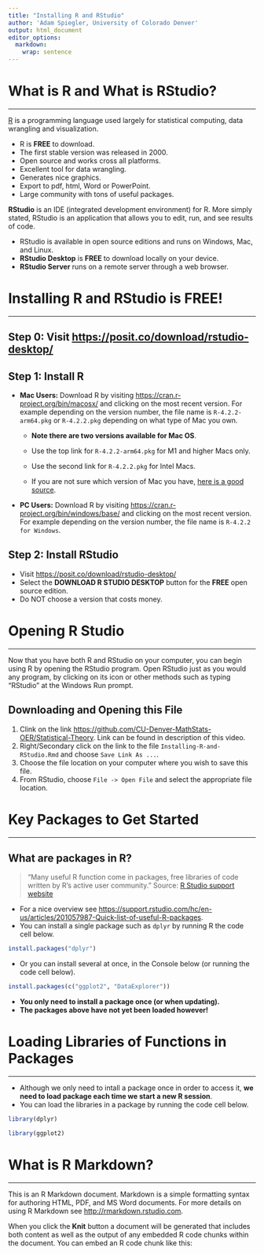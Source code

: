 ```yaml
---
title: "Installing R and RStudio"
author: 'Adam Spiegler, University of Colorado Denver'
output: html_document
editor_options: 
  markdown: 
    wrap: sentence
---
```


# What is R and What is RStudio?

------------------------------------------------------------------------

[R](https://www.r-project.org/about.html) is a programming language used largely for statistical computing, data wrangling and visualization.

-   R is **FREE** to download.
-   The first stable version was released in 2000.
-   Open source and works cross all platforms.
-   Excellent tool for data wrangling.
-   Generates nice graphics.
-   Export to pdf, html, Word or PowerPoint.
-   Large community with tons of useful packages.

**RStudio** is an IDE (integrated development environment) for R.
More simply stated, RStudio is an application that allows you to edit, run, and see results of code.

-   RStudio is available in open source editions and runs on Windows, Mac, and Linux.
-   **RStudio Desktop** is **FREE** to download locally on your device.
-   **RStudio Server** runs on a remote server through a web browser.

# Installing R and RStudio is FREE!

------------------------------------------------------------------------

## Step 0: Visit <https://posit.co/download/rstudio-desktop/>

## Step 1: Install R

-   **Mac Users:** Download R by visiting <https://cran.r-project.org/bin/macosx/> and clicking on the most recent version. For example depending on the version number, the file name is `R-4.2.2-arm64.pkg` or `R-4.2.2.pkg` depending on what type of Mac you own.
    -   **Note there are two versions available for Mac OS**.

    -   Use the top link for `R-4.2.2-arm64.pkg` for M1 and higher Macs only.

    -   Use the second link for `R-4.2.2.pkg` for Intel Macs.

    -   If you are not sure which version of Mac you have, [here is a good source](https://www.howtogeek.com/706226/how-to-check-if-your-mac-is-using-an-intel-or-apple-silicon-processor/).
-   **PC Users:** Download R by visiting <https://cran.r-project.org/bin/windows/base/> and clicking on the most recent version. For example depending on the version number, the file name is `R-4.2.2 for Windows`.

## Step 2: Install RStudio

-   Visit <https://posit.co/download/rstudio-desktop/>
-   Select the **DOWNLOAD R STUDIO DESKTOP** button for the **FREE** open source edition.
-   Do NOT choose a version that costs money.

# Opening R Studio

------------------------------------------------------------------------

Now that you have both R and RStudio on your computer, you can begin using R by opening the RStudio program.
Open RStudio just as you would any program, by clicking on its icon or other methods such as typing "RStudio" at the Windows Run prompt.

## Downloading and Opening this File

1.  Clink on the link <https://github.com/CU-Denver-MathStats-OER/Statistical-Theory>. Link can be found in description of this video.
2.  Right/Secondary click on the link to the file `Installing-R-and-RStudio.Rmd` and choose `Save Link As ...`.
3.  Choose the file location on your computer where you wish to save this file.
4.  From RStudio, choose `File -> Open File` and select the appropriate file location.

# Key Packages to Get Started

------------------------------------------------------------------------

## **What are packages in R?**

> "Many useful R function come in packages, free libraries of code written by R's active user community." Source: [R Studio support website](https://support.rstudio.com/hc/en-us/articles/201057987-Quick-list-of-useful-R-packages)

-   For a nice overview see <https://support.rstudio.com/hc/en-us/articles/201057987-Quick-list-of-useful-R-packages>.
-   You can install a single package such as `dplyr` by running R the code cell below.

```r
install.packages("dplyr")
```

-   Or you can install several at once, in the Console below (or running the code cell below).

```r
install.packages(c("ggplot2", "DataExplorer"))
```

-   **You only need to install a package once (or when updating).**
-   **The packages above have not yet been loaded however!**

# Loading Libraries of Functions in Packages

------------------------------------------------------------------------

-   Although we only need to intall a package once in order to access it, **we need to load package each time we start a new R session**.
-   You can load the libraries in a package by running the code cell below.

```r
library(dplyr)
```

```r
library(ggplot2)
```

# What is R Markdown?

------------------------------------------------------------------------

This is an R Markdown document.
Markdown is a simple formatting syntax for authoring HTML, PDF, and MS Word documents.
For more details on using R Markdown see <http://rmarkdown.rstudio.com>.

When you click the **Knit** button a document will be generated that includes both content as well as the output of any embedded R code chunks within the document.
You can embed an R code chunk like this:
